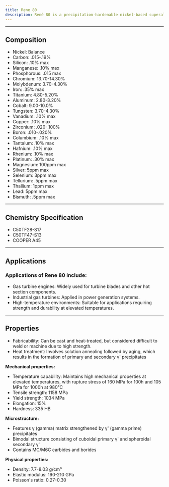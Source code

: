 ---
title: Rene 80
description: René 80 is a precipitation-hardenable nickel-based superalloy developed by General Electric in the 1960s. It was designed to meet the demanding requirements of high-temperature applications, particularly in gas turbine engines. René 80's balanced composition and optimized microstructure make it a versatile alloy for high-temperature applications, offering a good combination of strength, creep resistance, and oxidation resistance. Its properties can be further tailored through precise control of the heat treatment process to meet specific application requirements.
---

---


## Composition

<Card className='properties'>
  <ul>
    <li>Nickel: Balance</li>
    <li>Carbon: .015-.19%</li>
    <li>Silicon: .10% max</li>
    <li>Manganese: .10% max</li>
    <li>Phosphorous: .015 max</li>
    <li>Chromium: 13.70-14.30%</li>
    <li>Molybdenum: 3.70-4.30%</li>
    <li>Iron: .35% max</li>
    <li>Titanium: 4.80-5.20%</li>
    <li>Aluminum: 2.80-3.20%</li>
    <li>Cobalt: 9.00-10.0%</li>
    <li>Tungsten: 3.70-4.30%</li>
    <li>Vanadium: .10% max</li>
    <li>Copper: .10% max</li>
    <li>Zirconium: .020-.100%</li>
    <li>Boron: .010-.020%</li>
    <li>Columbium: .10% max</li>
    <li>Tantalum: .10% max</li>
    <li>Hafnium: .10% max</li>
    <li>Rhenium: .10% max</li>
    <li>Platinum: .30% max</li>
    <li>Magnesium: 100ppm max</li>
    <li>Silver: 5ppm max</li>
    <li>Selenium: 3ppm max</li>
    <li>Tellurium: .5ppm max</li>
    <li>Thallium: 1ppm max</li>
    <li>Lead: 5ppm max</li>
    <li>Bismuth: .5ppm max</li>
  </ul>
</Card>

---

## Chemistry Specification

- C50TF28-S17
- C50TF47-S13
- COOPER A45

---

## Applications

### Applications of Rene 80 include:

- Gas turbine engines: Widely used for turbine blades and other hot section components.
- Industrial gas turbines: Applied in power generation systems.
- High-temperature environments: Suitable for applications requiring strength and durability at elevated temperatures.

---

## Properties

- Fabricability: Can be cast and heat-treated, but considered difficult to weld or machine due to high strength.
- Heat treatment: Involves solution annealing followed by aging, which results in the formation of primary and secondary γ' precipitates

**Mechanical properties:**

- Temperature capability: Maintains high mechanical properties at elevated temperatures, with rupture stress of 160 MPa for 100h and 105 MPa for 1000h at 980°C
- Tensile strength: 1158 MPa
- Yield strength: 1034 MPa
- Elongation: 15%
- Hardness: 335 HB

**Microstructure:**

- Features γ (gamma) matrix strengthened by γ' (gamma prime) precipitates
- Bimodal structure consisting of cuboidal primary γ' and spheroidal secondary γ'
- Contains MC/M6C carbides and borides

**Physical properties:**

- Density: 7.7-8.03 g/cm³
- Elastic modulus: 190-210 GPa
- Poisson's ratio: 0.27-0.30
